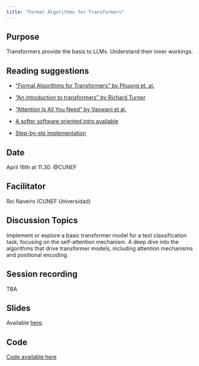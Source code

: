 ```yaml
---
title: "Formal Algorithms for Transformers"
---
```


## Purpose

Transformers provide the basis to LLMs. Understand their inner workings.

## Reading suggestions

* ["Formal Algorithms for Transformers" by Phuong et. al.](https://arxiv.org/abs/2207.09238)

* ["An introduction to transformers" by Richard Turner](https://arxiv.org/pdf/2304.10557)

* ["Attention Is All You Need" by Vaswani et al.](https://arxiv.org/abs/1706.03762)

* [A softer software oriented intro available](https://osanseviero.github.io/hackerllama/blog/posts/random_transformer/)

* [Step-by-ste implementation](https://peterbloem.nl/blog/transformers)

## Date

April 16th at 11.30. @CUNEF


## Facilitator

Roi Naveiro (CUNEF Universidad)

## Discussion Topics

Implement or explore a basic transformer model for a text classification task, focusing on the self-attention mechanism. A deep dive into the algorithms that drive transformer models, including attention mechanisms and positional encoding. 


## Session recording

TBA

## Slides

Available [here](slides/session2/transformers.html).

## Code

[Code available here](https://github.com/llms-cunef-icmat-rg2024/session2)

